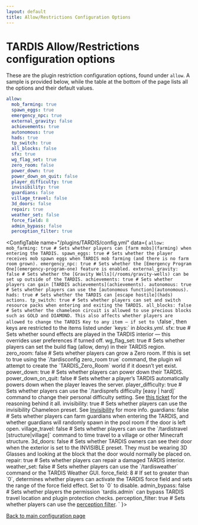 ```yaml
---
layout: default
title: Allow/Restrictions Configuration Options
---
```



# TARDIS Allow/Restrictions configuration options

These are the plugin restriction configuration options, found under `allow`.
A sample is provided below, while the table at the bottom of the page lists all the options and their default values.

```yaml title="/plugins/TARDIS/config.yml"
allow:
  mob_farming: true
  spawn_eggs: true
  emergency_npc: true
  external_gravity: false
  achievements: true
  autonomous: true
  hads: true
  tp_switch: true
  all_blocks: false
  sfx: true
  wg_flag_set: true
  zero_room: false
  power_down: true
  power_down_on_quit: false
  player_difficulty: true
  invisibility: true
  guardians: false
  village_travel: false
  3d_doors: false
  repair: true
  weather_set: false
  force_field: 8
  admin_bypass: false
  perception_filter: true
```

<ConfigTable name="/plugins/TARDIS/config.yml" data={
    `allow:
      mob_farming: true # Sets whether players can [farm mobs](farming) when entering the TARDIS.
      spawn_eggs: true # Sets whether the player receives mob spawn eggs when TARDIS mob farming (and there is no farm room grown).
      emergency_npc: true # Sets whether the [Emergency Program One](emergency-program-one) feature is enabled.
      external_gravity: false # Sets whether the [Gravity Wells](/rooms/gravity-wells) can be set up outside of the TARDIS.
      achievements: true # Sets whether players can gain [TARDIS achievements](achievements).
      autonomous: true # Sets whether players can use the [autonomous function](autonomous).
      hads: true # Sets whether the TARDIS can [escape hostile](hads) actions.
      tp_switch: true # Sets whether players can set and switch resource packs when entering and exiting the TARDIS.
      all_blocks: false # Sets whether the chameleon circuit is allowed to use precious blocks such as GOLD and DIAMOND. This also affects whether players are allowed to change the TARDIS Key to any item — if set to \`false\`, then keys are restricted to the items listed under \`keys:\` in _blocks.yml_.
      sfx: true # Sets whether sound effects are played in the TARDIS interior — this overrides user preferences if turned off.
      wg_flag_set: true # Sets whether players can set the build flag (allow, deny) in their TARDIS region.
      zero_room: false # Sets whether players can grow a Zero room. If this is set to true using the \`/tardisconfig zero_room true\` command, the plugin wil attempt to create the \`TARDIS_Zero_Room\` world if it doesn’t yet exist.
      power_down: true # Sets whether players can power down their TARDIS.
      power_down_on_quit: false # Sets whether a player’s TARDIS automatically powers down when the player leaves the server.
      player_difficulty: true # Sets whether players can use the \`/tardisprefs difficulty [easy | hard]\` command to change their personal difficulty setting. See [this ticket](https://dev.bukkit.org/bukkit-plugins/tardis/tickets/689-tardis-console-modes/) for the reasoning behind it all.
      invisibility: true # Sets whether players can use the invisibility Chameleon preset. See [Invisibility](invisibility) for more info.
      guardians: false # Sets whether players can farm guardians when entering the TARDIS, and whether guardians will randomly spawn in the pool room if the door is left open.
      village_travel: false # Sets whether players can use the \`/tardistravel [structure\|village]\` command to time travel to a village or other Minecraft structure.
      3d_doors: false # Sets whether TARDIS owners can see their door when the exterior is set to the INVISIBLE preset. They must be wearing 3D Glasses and looking at the block that the door would normally be placed on.
      repair: true # Sets whether players can repair a damaged TARDIS interior.
      weather_set: false # Sets whether players can use the \`/tardisweather\` command or the TARDIS Weather GUI.
      force_field: 8 # If set to greater than \`0\`, determines whether players can activate the TARDIS force field and sets the range of the force field effect. Set to \`0\` to disable.
      admin_bypass: false # Sets whether players the permission \`tardis.admin\` can bypass TARDIS travel location and plugin protection checks.
      perception_filter: true # Sets whether players can use the [perception filter](perception-filter).
    `
}>

</ConfigTable>

[Back to main configuration page](/category/plugin-configuration)
